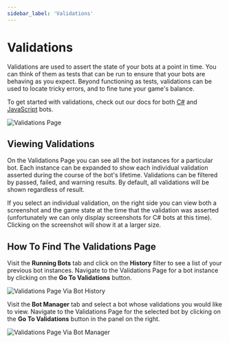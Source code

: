 ```yaml
---
sidebar_label: 'Validations'
---
```


# Validations

Validations are used to assert the state of your bots at a point in time. You can think of them as tests that can be run to
ensure that your bots are behaving as you expect. Beyond functioning as tests, validations can be used to locate tricky errors,
and to fine tune your game's balance.

To get started with validations, check out our docs for both [C#](https://docs.regression.gg/studios/unity/unity-sdk/creating-bots/csharp/validation-bots) and [JavaScript](https://docs.regression.gg/studios/unity/unity-sdk/creating-bots/javascript/validation-bots) bots.

![Validations Page](./validations_imgs/validations_page.png)

## Viewing Validations

On the Validations Page you can see all the bot instances for a particular bot. Each instance can be expanded to show
each individual validation asserted during the course of the bot's lifetime. Validations can be filtered by passed,
failed, and warning results. By default, all validations will be shown regardless of result.

If you select an individual validation, on the right side you can view both a screenshot and the game state at the time
that the validation was asserted (unfortunately we can only display screenshots for C# bots at this time). Clicking on
the screenshot will show it at a larger size.

## How To Find The Validations Page

Visit the **Running Bots** tab and click on the **History** filter to see a list of your previous bot instances. Navigate to the
Validations Page for a bot instance by clicking on the **Go To Validations** button.

![Validations Page Via Bot History](./validations_imgs/validations_on_bot_history.png)

Visit the **Bot Manager** tab and select a bot whose validations you would like to view. Navigate to the Validations Page
for the selected bot by clicking on the **Go To Validations** button in the panel on the right.

![Validations Page Via Bot Manager](./validations_imgs/validations_on_bot_details.png)